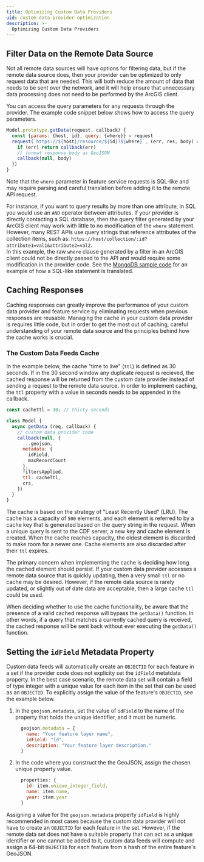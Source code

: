 ```yaml
---
title: Optimizing Custom Data Providers
uid: custom-data-provider-optimization
description: >-
  Optimizing Custom Data Providers
---
```

## Filter Data on the Remote Data Source

Not all remote data sources will have options for filtering data, but if 
the remote data source does, then your provider can be optimized to only 
request data that are needed. This will both reduce the amount of data 
that needs to be sent over the network, and it will help ensure that unnecessary 
data processing does not need to be performed by the ArcGIS client.

You can access the query parameters for any requests through the
provider. The example code snippet below shows how to access the query parameters.

```js
Model.prototype.getData(request, callback) {
  const {params: {host, id}, query: {where}} = request
  request(`https://${host}/resource/${id}?${where}`, (err, res, body) => {
    if (err) return callback(err)
    // format response body as GeoJSON
    callback(null, body)
  })
}
```
Note that the `where` parameter in feature service requests is SQL-like and 
may require parsing and careful translation before adding it to
the remote API request.

For instance, if you want to query results by more than one attribute, in SQL
you would use an `AND` operator between attributes. If your provider is directly contacting
a SQL database, then the query filter generated by your ArcGIS client may work with
little to no modification of the `where` statement. However, many REST APIs use
query strings that reference attributes of the collection items, such as:
`https://host/collection/:id?attribute1=val1&attribute2=val2`.  
In this example, the raw `where` clause generated by a filter in an ArcGIS client could not be
directly passed to the API and would require some modification in the provider code. See 
the [MongoDB sample code](../mongodb-provider/) for an example of how a SQL-like statement
is translated.

## Caching Responses

Caching responses can greatly improve the performance of your custom data provider and 
feature service by eliminating requests when previous responses are reusable. Managing the 
cache in your custom data provider is requires little code, but in order to get the most out 
of caching, careful understanding of your remote data source and the principles behind how 
the cache works is crucial.

### The Custom Data Feeds Cache 

In the example below, the cache "time to live" (`ttl`) is defined as 30 seconds. If in the 30 
second window any duplicate request is recieved, the cached response will be returned from the custom 
date provider instead of sending a request to the remote data source. In order to implement 
caching, the `ttl` property with a value in seconds needs to be appended in the callback. 

```js
const cacheTtl = 30; // thirty seconds

class Model {
  async getData (req, callback) {
    // custom data provider code
    callback(null, {
      ...geojson,
      metadata: { 
        idField, 
        maxRecordCount
      },
      filtersApplied,
      ttl: cacheTtl,
      crs,
    })
  }
}
```

The cache is based on the strategy of "Least Recently Used" (LRU). The cache has a 
capacity of `500` elements, and each element is referred to by a cache key that is 
generated based on the query string in the request. When a unique query is sent to 
the CDF server, a new key and cache element is created. When the cache reaches capacity, 
the oldest element is discarded to make room for a newer one. Cache elements are also 
discarded after their `ttl` expires.

The primary concern when implementing the cache is deciding how long the cached element 
should persist. If your custom data provider accesses a remote data source that is quickly 
updating, then a very small `ttl` or no cache may be desired. However, if the remote data 
source is rarely updated, or slightly out of date data are acceptable, then a large cache 
`ttl` could be used.

When deciding whether to use the cache functionality, be aware that the presence of a valid 
cached response will bypass the `getData()` function. In other words, if a query that matches 
a currently cached query is received, the cached response will be sent back without ever 
executing the `getData()` function.

## Setting the `idField` Metadata Property

Custom data feeds will automatically create an `OBJECTID` for each feature in a set if the provider code does not explicity 
set the `idField` metatdata property. In the best case scenario, the remote data set will contain a field of type integer 
with a unique value for each item in the set that can be used as an `OBJECTID`. To explicitly assign the value of the 
feature's `OBJECTID`, see the example below.  

1.  In the `geojson.metadata`, set the value of `idField` to the name of the property that holds the unique identifier, 
    and it must be numeric.

    ```js
      geojson.metadata = { 
        name: "Your feature layer name",
        idField: "id",
        description: "Your feature layer description." 
      }
    ```
2.  In the code where you construct the the GeoJSON, assign the chosen unique property value.

    ```js
      properties: {
        id: item.unique_integer_field,
        name: item.name,
        year: item.year
      }
    ```  
Assigning a value for the `geojson.metadata` property `idField` is highly recommended in most cases because 
the custom data provider will not have to create an `OBJECTID` for each feature in the set. However, if the 
remote data set does not have a suitable property that can act as a unique identifier or one cannot be added 
to it, custom data feeds will compute and assign a 64-bit `OBJECTID` for each feature from a hash of the entire 
feature's GeoJSON.
